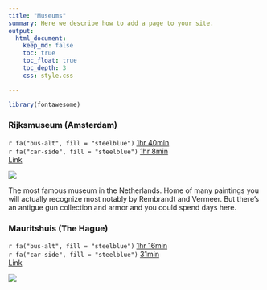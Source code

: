 ```yaml
---
title: "Museums"
summary: Here we describe how to add a page to your site.
output:
  html_document:
    keep_md: false
    toc: true
    toc_float: true
    toc_depth: 3
    css: style.css

---
```


```r
library(fontawesome)
```



### Rijksmuseum (Amsterdam)
`r fa("bus-alt", fill = "steelblue")` [1hr 40min](https://goo.gl/maps/XjQjdMQHdRPKTnGZA)      
`r fa("car-side", fill = "steelblue")` [1hr 8min](https://goo.gl/maps/dxvUht9Cf29zR1Lw8)     
[Link](https://www.rijksmuseum.nl/nl)

[![](The-Night-Watch-SS-Alexander-Tolstykh-1.jpeg)](https://lonelyplanetwpnews.imgix.net/2018/10/The-Night-Watch-SS-Alexander-Tolstykh-1.jpg)

The most famous museum in the Netherlands. Home of many paintings you will actually recognize most notably by Rembrandt and Vermeer. But there's an antigue gun collection and armor and you could spend days here. 


### Mauritshuis (The Hague)
`r fa("bus-alt", fill = "steelblue")` [1hr 16min](https://goo.gl/maps/j1EDCHMuixoxp25y7)      
`r fa("car-side", fill = "steelblue")` [31min](https://goo.gl/maps/9QKDk6BfsGBXBVjt6)    
[Link](https://www.mauritshuis.nl/en/)

[![](0785_repro.jpeg)](https://www.mauritshuis.nl/media/zyxlp4ne/0785_repro.jpg?center=0.60572336177729136,0.52808112324492984&mode=crop&width=3840&rnd=132760174832670000&quality=70)

